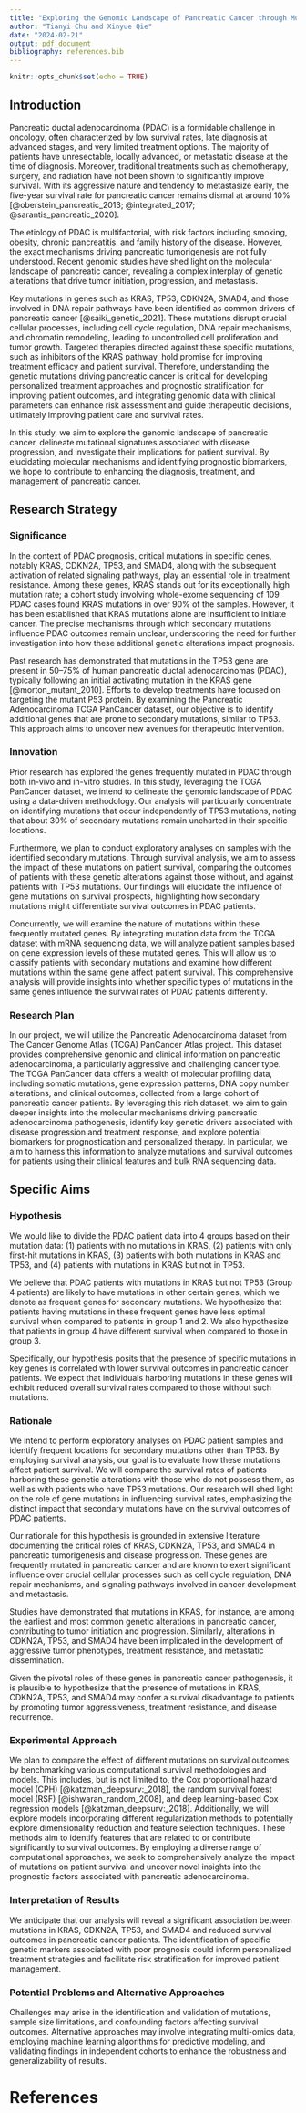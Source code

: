 ```yaml
---
title: "Exploring the Genomic Landscape of Pancreatic Cancer through Mutational Patterns and Survival Outcome Analysis"
author: "Tianyi Chu and Xinyue Qie"
date: "2024-02-21"
output: pdf_document
bibliography: references.bib
---
```


```r
knitr::opts_chunk$set(echo = TRUE)
```

## Introduction

Pancreatic ductal adenocarcinoma (PDAC) is a formidable challenge in oncology, often characterized by low survival rates, late diagnosis at advanced stages, and very limited treatment options. The majority of patients have unresectable, locally advanced, or metastatic disease at the time of diagnosis. Moreover, traditional treatments such as chemotherapy, surgery, and radiation have not been shown to significantly improve survival. With its aggressive nature and tendency to metastasize early, the five-year survival rate for pancreatic cancer remains dismal at around 10% [@oberstein_pancreatic_2013; @integrated_2017; @sarantis_pancreatic_2020].

The etiology of PDAC is multifactorial, with risk factors including smoking, obesity, chronic pancreatitis, and family history of the disease. However, the exact mechanisms driving pancreatic tumorigenesis are not fully understood. Recent genomic studies have shed light on the molecular landscape of pancreatic cancer, revealing a complex interplay of genetic alterations that drive tumor initiation, progression, and metastasis.

Key mutations in genes such as KRAS, TP53, CDKN2A, SMAD4, and those involved in DNA repair pathways have been identified as common drivers of pancreatic cancer [@saiki_genetic_2021]. These mutations disrupt crucial cellular processes, including cell cycle regulation, DNA repair mechanisms, and chromatin remodeling, leading to uncontrolled cell proliferation and tumor growth. Targeted therapies directed against these specific mutations, such as inhibitors of the KRAS pathway, hold promise for improving treatment efficacy and patient survival. Therefore, understanding the genetic mutations driving pancreatic cancer is critical for developing personalized treatment approaches and prognostic stratification for improving patient outcomes, and integrating genomic data with clinical parameters can enhance risk assessment and guide therapeutic decisions, ultimately improving patient care and survival rates.

In this study, we aim to explore the genomic landscape of pancreatic cancer, delineate mutational signatures associated with disease progression, and investigate their implications for patient survival. By elucidating molecular mechanisms and identifying prognostic biomarkers, we hope to contribute to enhancing the diagnosis, treatment, and management of pancreatic cancer.

## Research Strategy

### Significance

In the context of PDAC prognosis, critical mutations in specific genes, notably KRAS, CDKN2A, TP53, and SMAD4, along with the subsequent activation of related signaling pathways, play an essential role in treatment resistance. Among these genes, KRAS stands out for its exceptionally high mutation rate; a cohort study involving whole-exome sequencing of 109 PDAC cases found KRAS mutations in over 90% of the samples. However, it has been established that KRAS mutations alone are insufficient to initiate cancer. The precise mechanisms through which secondary mutations influence PDAC outcomes remain unclear, underscoring the need for further investigation into how these additional genetic alterations impact prognosis.

Past research has demonstrated that mutations in the TP53 gene are present in 50–75% of human pancreatic ductal adenocarcinomas (PDAC), typically following an initial activating mutation in the KRAS gene [@morton_mutant_2010]. Efforts to develop treatments have focused on targeting the mutant P53 protein. By examining the Pancreatic Adenocarcinoma TCGA PanCancer dataset, our objective is to identify additional genes that are prone to secondary mutations, similar to TP53. This approach aims to uncover new avenues for therapeutic intervention.

### Innovation

Prior research has explored the genes frequently mutated in PDAC through both in-vivo and in-vitro studies. In this study, leveraging the TCGA PanCancer dataset, we intend to delineate the genomic landscape of PDAC using a data-driven methodology. Our analysis will particularly concentrate on identifying mutations that occur independently of TP53 mutations, noting that about 30% of secondary mutations remain uncharted in their specific locations.

Furthermore, we plan to conduct exploratory analyses on samples with the identified secondary mutations. Through survival analysis, we aim to assess the impact of these mutations on patient survival, comparing the outcomes of patients with these genetic alterations against those without, and against patients with TP53 mutations. Our findings will elucidate the influence of gene mutations on survival prospects, highlighting how secondary mutations might differentiate survival outcomes in PDAC patients.

Concurrently, we will examine the nature of mutations within these frequently mutated genes. By integrating mutation data from the TCGA dataset with mRNA sequencing data, we will analyze patient samples based on gene expression levels of these mutated genes. This will allow us to classify patients with secondary mutations and examine how different mutations within the same gene affect patient survival. This comprehensive analysis will provide insights into whether specific types of mutations in the same genes influence the survival rates of PDAC patients differently.

### Research Plan

In our project, we will utilize the Pancreatic Adenocarcinoma dataset from The Cancer Genome Atlas (TCGA) PanCancer Atlas project. This dataset provides comprehensive genomic and clinical information on pancreatic adenocarcinoma, a particularly aggressive and challenging cancer type. The TCGA PanCancer data offers a wealth of molecular profiling data, including somatic mutations, gene expression patterns, DNA copy number alterations, and clinical outcomes, collected from a large cohort of pancreatic cancer patients. By leveraging this rich dataset, we aim to gain deeper insights into the molecular mechanisms driving pancreatic adenocarcinoma pathogenesis, identify key genetic drivers associated with disease progression and treatment response, and explore potential biomarkers for prognostication and personalized therapy. In particular, we aim to harness this information to analyze mutations and survival outcomes for patients using their clinical features and bulk RNA sequencing data.

## Specific Aims

### Hypothesis

We would like to divide the PDAC patient data into 4 groups based on their mutation data: (1) patients with no mutations in KRAS, (2) patients with only first-hit mutations in KRAS, (3) patients with both mutations in KRAS and TP53, and (4) patients with mutations in KRAS but not in TP53. 

We believe that PDAC patients with mutations in KRAS but not TP53 (Group 4 patients) are likely to have mutations in other certain genes, which we denote as frequent genes for secondary mutations. We hypothesize that patients having mutations in these frequent genes have less optimal survival when compared to patients in group 1 and 2. We also hypothesize that patients in group 4 have different survival when compared to those in group 3.

Specifically, our hypothesis posits that the presence of specific mutations in key genes is correlated with lower survival outcomes in pancreatic cancer patients. We expect that individuals harboring mutations in these genes will exhibit reduced overall survival rates compared to those without such mutations.

### Rationale

We intend to perform exploratory analyses on PDAC patient samples and identify frequent locations for secondary mutations other than TP53. By employing survival analysis, our goal is to evaluate how these mutations affect patient survival. We will compare the survival rates of patients harboring these genetic alterations with those who do not possess them, as well as with patients who have TP53 mutations. Our research will shed light on the role of gene mutations in influencing survival rates, emphasizing the distinct impact that secondary mutations have on the survival outcomes of PDAC patients.

Our rationale for this hypothesis is grounded in extensive literature documenting the critical roles of KRAS, CDKN2A, TP53, and SMAD4 in pancreatic tumorigenesis and disease progression. These genes are frequently mutated in pancreatic cancer and are known to exert significant influence over crucial cellular processes such as cell cycle regulation, DNA repair mechanisms, and signaling pathways involved in cancer
development and metastasis.

Studies have demonstrated that mutations in KRAS, for instance, are among the earliest and most common genetic alterations in pancreatic cancer, contributing to tumor initiation and progression. Similarly, alterations in CDKN2A, TP53, and SMAD4 have been implicated in the development of aggressive tumor phenotypes, treatment resistance, and metastatic dissemination.

Given the pivotal roles of these genes in pancreatic cancer pathogenesis, it is plausible to hypothesize that the presence of mutations in KRAS, CDKN2A, TP53, and SMAD4 may confer a survival disadvantage to patients by promoting tumor aggressiveness, treatment resistance, and disease recurrence.

### Experimental Approach

We plan to compare the effect of different mutations on survival outcomes by benchmarking various computational survival methodologies and models. This includes, but is not limited to, the Cox proportional hazard model (CPH) [@katzman_deepsurv:_2018], the random survival forest model (RSF) [@ishwaran_random_2008], and deep learning-based Cox regression models [@katzman_deepsurv:_2018]. Additionally, we will explore models incorporating different regularization methods to potentially explore dimensionality reduction and feature selection techniques. These methods aim to identify features that are related to or contribute significantly to survival outcomes. By employing a diverse range of computational approaches, we seek to comprehensively analyze the impact of mutations on patient survival and uncover novel insights into the prognostic factors associated with pancreatic adenocarcinoma.

### Interpretation of Results

We anticipate that our analysis will reveal a significant association between mutations in KRAS, CDKN2A, TP53, and SMAD4 and reduced survival outcomes in pancreatic cancer patients. The identification of specific genetic markers associated with poor prognosis could inform personalized treatment strategies and facilitate risk stratification for improved patient management.

### Potential Problems and Alternative Approaches

Challenges may arise in the identification and validation of mutations, sample size limitations, and confounding factors affecting survival outcomes. Alternative approaches may involve integrating multi-omics data, employing machine learning algorithms for predictive modeling, and validating findings in independent cohorts to enhance the robustness and generalizability of results.

# References

::: {#refs}
:::